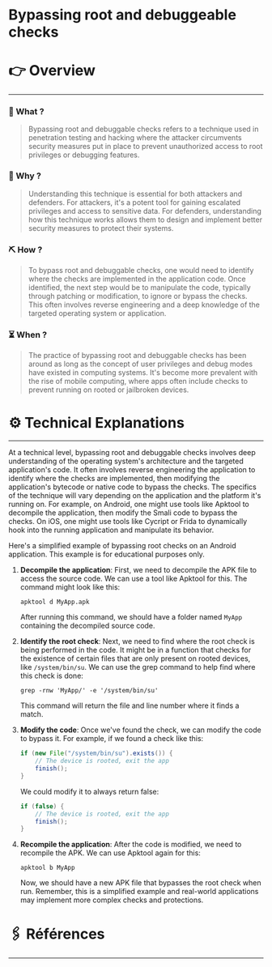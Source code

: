 # Bypassing root and debuggeable checks


# 👉 Overview

---

### 👀 What ?

> Bypassing root and debuggable checks refers to a technique used in penetration testing and hacking where the attacker circumvents security measures put in place to prevent unauthorized access to root privileges or debugging features.
> 

### 🧐 Why ?

> Understanding this technique is essential for both attackers and defenders. For attackers, it's a potent tool for gaining escalated privileges and access to sensitive data. For defenders, understanding how this technique works allows them to design and implement better security measures to protect their systems.
> 

### ⛏️ How ?

> To bypass root and debuggable checks, one would need to identify where the checks are implemented in the application code. Once identified, the next step would be to manipulate the code, typically through patching or modification, to ignore or bypass the checks. This often involves reverse engineering and a deep knowledge of the targeted operating system or application.
> 

### ⏳ When ?

> The practice of bypassing root and debuggable checks has been around as long as the concept of user privileges and debug modes have existed in computing systems. It's become more prevalent with the rise of mobile computing, where apps often include checks to prevent running on rooted or jailbroken devices.
> 

# ⚙️ Technical Explanations

---

At a technical level, bypassing root and debuggable checks involves deep understanding of the operating system's architecture and the targeted application's code. It often involves reverse engineering the application to identify where the checks are implemented, then modifying the application's bytecode or native code to bypass the checks. The specifics of the technique will vary depending on the application and the platform it's running on. For example, on Android, one might use tools like Apktool to decompile the application, then modify the Smali code to bypass the checks. On iOS, one might use tools like Cycript or Frida to dynamically hook into the running application and manipulate its behavior.

Here's a simplified example of bypassing root checks on an Android application. This example is for educational purposes only.

1. **Decompile the application**: First, we need to decompile the APK file to access the source code. We can use a tool like Apktool for this. The command might look like this:
    
    ```
    apktool d MyApp.apk
    
    ```
    
    After running this command, we should have a folder named `MyApp` containing the decompiled source code.
    
2. **Identify the root check**: Next, we need to find where the root check is being performed in the code. It might be in a function that checks for the existence of certain files that are only present on rooted devices, like `/system/bin/su`. We can use the grep command to help find where this check is done:
    
    ```
    grep -rnw 'MyApp/' -e '/system/bin/su'
    
    ```
    
    This command will return the file and line number where it finds a match.
    
3. **Modify the code**: Once we've found the check, we can modify the code to bypass it. For example, if we found a check like this:
    
    ```java
    if (new File("/system/bin/su").exists()) {
        // The device is rooted, exit the app
        finish();
    }
    
    ```
    
    We could modify it to always return false:
    
    ```java
    if (false) {
        // The device is rooted, exit the app
        finish();
    }
    
    ```
    
4. **Recompile the application**: After the code is modified, we need to recompile the APK. We can use Apktool again for this:
    
    ```
    apktool b MyApp
    
    ```
    
    Now, we should have a new APK file that bypasses the root check when run. Remember, this is a simplified example and real-world applications may implement more complex checks and protections.
    

# 🖇️ Références

---